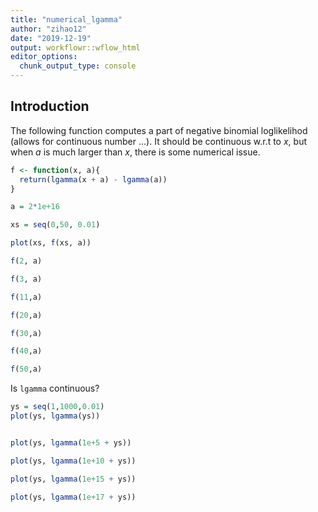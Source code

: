 ```yaml
---
title: "numerical_lgamma"
author: "zihao12"
date: "2019-12-19"
output: workflowr::wflow_html
editor_options:
  chunk_output_type: console
---
```


## Introduction

The following function computes a part of negative binomial loglikelihod (allows for continuous number ...). It should be continuous w.r.t to $x$, but when $a$ is much larger than $x$, there is some numerical issue. 

```r
f <- function(x, a){
  return(lgamma(x + a) - lgamma(a))
}

a = 2*1e+16

xs = seq(0,50, 0.01)

plot(xs, f(xs, a))
```


```r
f(2, a)

f(3, a)

f(11,a)

f(20,a)

f(30,a)

f(40,a)

f(50,a)
```


Is `lgamma` continuous?

```r
ys = seq(1,1000,0.01)
plot(ys, lgamma(ys))


plot(ys, lgamma(1e+5 + ys))

plot(ys, lgamma(1e+10 + ys))

plot(ys, lgamma(1e+15 + ys))

plot(ys, lgamma(1e+17 + ys))

```







